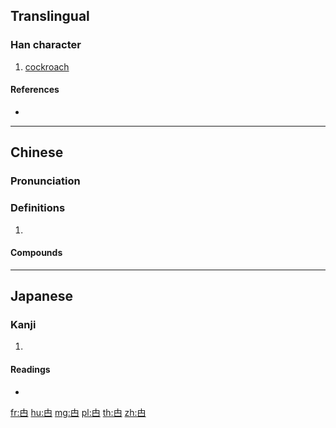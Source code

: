 {{character info/new}}
==Translingual==

===Han character===
{{Han char|rn=102|rad=田|as=00|sn=5|four=|canj=LA}}

# {{lb|zh|Cantonese}} [[cockroach]]

====References====
* {{Han ref|kx=0759.001|dkj=21727|hdz=42527.010|uh=7534|ud=30004}}

----

==Chinese==
{{zh-forms}}

===Pronunciation===
{{zh-pron
|m=zhá
|c=zaat6
|mc=
|oc=
|ma=
|cat=
}}

===Definitions===
{{zh-hanzi}}

# {{rfdef|lang=zh}}

====Compounds====
{{zh-der|曱甴}}

----

==Japanese==

===Kanji===
{{ja-kanji|grade=|rs=田00}}

# {{defn|lang=ja|sort=田00}}

====Readings====
* {{ja-readings|on=[[そう]] (sō)|kun=}}

[[fr:甴]]
[[hu:甴]]
[[mg:甴]]
[[pl:甴]]
[[th:甴]]
[[zh:甴]]